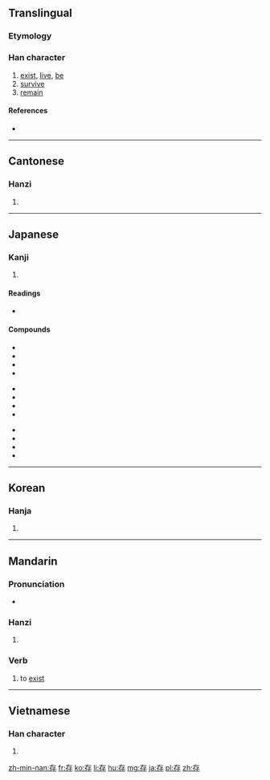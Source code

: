 ==Translingual==

===Etymology===
{{Han compound|才|子|c1=p|c2=s|ls=psc}}

===Han character===
{{Han char|rn=39|rad=子|as=03|sn=6|four=4024<sub>7</sub>|canj=大中弓木 (KLND)}}

# [[exist]], [[live]], [[be]]
# [[survive]]
# [[remain]]

====References====
* {{Han ref|kx=0278.020|dkj=06943|dj=0545.080|hdz=21009.070|uh=5B58|ud=23384|bh=A673|bd=42611}}

----

==Cantonese==

===Hanzi===
{{yue-hanzi|jyut=|y=chyun4}}

# {{defn|lang=yue|sort=子03}}

----

==Japanese==

===Kanji===
{{ja-kanji|grade=6|rs=子03}}

# {{defn|lang=ja|sort=子03}}

====Readings====
* {{ja-readings|on=[[そん]] (son), [[ぞん]] (zon)|kun=[[たもつ]] (tamotsu), [[ある]] (aru), [[とう]] (tou)}}

====Compounds====
{{top3}}
*{{l|ja|sc=Jpan|保存|tr=ほぞん, hozon}}
*{{l|ja|sc=Jpan|存続|tr=そんぞく, sonzoku}}
*{{l|ja|sc=Jpan|依存|tr=いぞん, izon}}
*{{l|ja|sc=Jpan|依存症|tr=いぞんしょう, izonshō}}
{{mid3}}
*{{l|ja|sc=Jpan|現存|tr=げんぞん, genzon}}
*{{l|ja|sc=Jpan|共存|tr=きょうぞん, kyōzon}}
*{{l|ja|sc=Jpan|生存|tr=せいぞん, seizon}}
*{{l|ja|sc=Jpan|生存権|tr=せいぞんけん, seizonken}}
{{mid3}}
*{{l|ja|sc=Jpan|残存|tr=ざんぞん, zanzon}}
*{{l|ja|sc=Jpan|存立|tr=そんりつ, sonritsu}}
*{{l|ja|sc=Jpan|存否|tr=そんぴ, sonpi}}
*{{l|ja|sc=Jpan|存心|tr=ぞんしん, zonshin}}
{{bottom}}


----

==Korean==

===Hanja===
{{ko-hanja|hangeul=[[존]]|rv=jon|mr=chon}}

# {{defn|lang=ko|sort=子03}}

----

==Mandarin==

===Pronunciation===
* {{audio|Zh-cún.ogg|Audio}}

===Hanzi===
{{cmn-hanzi|pin=[[cún]] ([[cun2]])|wg=ts'un<sup>2</sup>}}

# {{defn|lang=cmn|sort=子03}}

===Verb===
{{cmn-verb|ts|pin=cún|pint=cun2}}

# to [[exist]]

----

==Vietnamese==

===Han character===
{{vi-hantu|[[tồn]], [[dòn]], [[sòn]], [[ròn]], [[tòn]]|rs=子03}}

# {{defn|lang=vi|sort=子03}}

[[zh-min-nan:存]]
[[fr:存]]
[[ko:存]]
[[li:存]]
[[hu:存]]
[[mg:存]]
[[ja:存]]
[[pl:存]]
[[zh:存]]